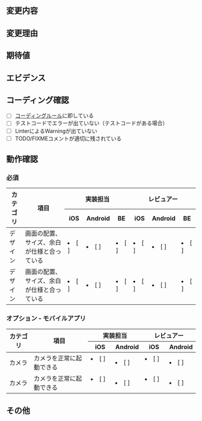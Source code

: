 ## 変更内容

## 変更理由

## 期待値

## エビデンス

## コーディング確認

- [ ] [コーディングルール](https://wiki.pentagon.tokyo/books/flutter/page/67c6a)に即している
- [ ] テストコードでエラーが出ていない（テストコードがある場合）
- [ ] LinterによるWarningが出ていない
- [ ] TODO/FIXMEコメントが適切に残されている

## 動作確認

### 必須

<table>
  <thead>
    <tr>
      <th rowspan="2">カテゴリ</th>
      <th rowspan="2">項目</th>
      <th colspan="3">実装担当</th>
      <th colspan="3">レビュアー</th>
    </tr>
    <tr>
      <th>iOS    </th>
      <th>Android</th>
      <th>BE     </th>
      <th>iOS    </th>
      <th>Android</th>
      <th>BE     </th>
    </tr>
  </thead>
  <tbody>
    <tr>
      <td>デザイン</td>
      <td>画面の配置、サイズ、余白が仕様と合っている</td>
      <td><li>[ ] 　</li></td>
      <td><li>[ ] 　</li></td>
      <td><li>[ ] 　</li></td>
      <td><li>[ ] 　</li></td>
      <td><li>[ ] 　</li></td>
      <td><li>[ ] 　</li></td>
    </tr>
    <tr>
      <td>デザイン</td>
      <td>画面の配置、サイズ、余白が仕様と合っている</td>
      <td><li>[ ] 　</li></td>
      <td><li>[ ] 　</li></td>
      <td><li>[ ] 　</li></td>
      <td><li>[ ] 　</li></td>
      <td><li>[ ] 　</li></td>
      <td><li>[ ] 　</li></td>
    </tr>
  </tbody>
</table>

### オプション - モバイルアプリ

<table>
  <thead>
    <tr>
      <th rowspan="2">カテゴリ</th>
      <th rowspan="2">項目</th>
      <th colspan="2">実装担当</th>
      <th colspan="2">レビュアー</th>
    </tr>
    <tr>
      <th>iOS    </th>
      <th>Android</th>
      <th>iOS    </th>
      <th>Android</th>
    </tr>
  </thead>
  <tbody>
    <tr>
      <td>カメラ</td>
      <td>カメラを正常に起動できる</td>
      <td><li>[ ] 　</li></td>
      <td><li>[ ] 　</li></td>
      <td><li>[ ] 　</li></td>
      <td><li>[ ] 　</li></td>
    </tr>
    <tr>
      <td>カメラ</td>
      <td>カメラを正常に起動できる</td>
      <td><li>[ ] 　</li></td>
      <td><li>[ ] 　</li></td>
      <td><li>[ ] 　</li></td>
      <td><li>[ ] 　</li></td>
    </tr>
  </tbody>
</table>

## その他